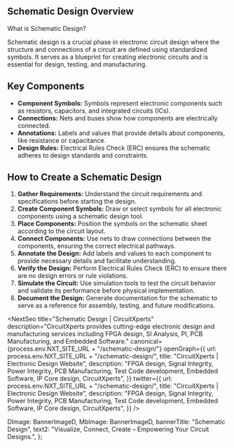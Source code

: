 <SchematicStyle>
  <Banner banner={banner} />
  <div className="site-container">
    <div className="main-content my-5 my-lg-6">
      <h2 className="pb-2 fw-bold h3 text-orange pt-lg-6">
        Schematic Design Overview
      </h2>
      <div className="pt-4 pt-lg-5 first-section">
        <p className="head-text pb-1">What is Schematic Design?</p>
        <p className=" mt-4 mt-lg-5">
          Schematic design is a crucial phase in electronic circuit design where
          the structure and connections of a circuit are defined using
          standardized symbols. It serves as a blueprint for creating electronic
          circuits and is essential for design, testing, and manufacturing.
        </p>
      </div>
      <div className="key-comp mt-5 mt-lg-6">
        <h2 className="head-text pb-1">Key Components</h2>
        <ul className="mt-4 mt-lg-5">
          <li>
            <strong>Component Symbols:</strong> Symbols represent electronic
            components such as resistors, capacitors, and integrated circuits
            (ICs).
          </li>
          <li>
            <strong>Connections:</strong> Nets and buses show how components are
            electrically connected.
          </li>
          <li>
            <strong>Annotations:</strong> Labels and values that provide details
            about components, like resistance or capacitance.
          </li>
          <li>
            <strong>Design Rules:</strong> Electrical Rules Check (ERC) ensures
            the schematic adheres to design standards and constraints.
          </li>
        </ul>
      </div>
      <div className="design-process mt-5 mt-lg-6">
        <h2 className="head-text pb-1">How to Create a Schematic Design</h2>
        <ol className="mt-4 mt-lg-5">
          <li>
            <strong>Gather Requirements:</strong> Understand the circuit
            requirements and specifications before starting the design.
          </li>
          <li>
            <strong>Create Component Symbols:</strong> Draw or select symbols
            for all electronic components using a schematic design tool.
          </li>
          <li>
            <strong>Place Components:</strong> Position the symbols on the
            schematic sheet according to the circuit layout.
          </li>
          <li>
            <strong>Connect Components:</strong> Use nets to draw connections
            between the components, ensuring the correct electrical pathways.
          </li>
          <li>
            <strong>Annotate the Design:</strong> Add labels and values to each
            component to provide necessary details and facilitate understanding.
          </li>
          <li>
            <strong>Verify the Design:</strong> Perform Electrical Rules Check
            (ERC) to ensure there are no design errors or rule violations.
          </li>
          <li>
            <strong>Simulate the Circuit:</strong> Use simulation tools to test
            the circuit behavior and validate its performance before physical
            implementation.
          </li>
          <li>
            <strong>Document the Design:</strong> Generate documentation for the
            schematic to serve as a reference for assembly, testing, and future
            modifications.
          </li>
        </ol>
      </div>
    </div>
  </div>
</SchematicStyle>

<NextSeo
  title="Schematic Design | CircuitXperts"
  description="CircuitXperts provides cutting-edge electronic design and manufacturing services including FPGA design, SI Analysis, PI, PCB Manufacturing, and Embedded Software."
  canonical={process.env.NXT_SITE_URL + "/schematic-design/"}
  openGraph={{
    url: process.env.NXT_SITE_URL + "/schematic-design/",
    title: "CircuitXperts | Electronic Design Website",
    description:
      "FPGA design, Signal Integrity, Power Integrity, PCB Manufacturing, Test Code development, Embedded Software, IP Core design, CircuitXperts",
  }}
  twitter={{
    url: process.env.NXT_SITE_URL + "/schematic-design/",
    title: "CircuitXperts | Electronic Design Website",
    description:
      "FPGA design, Signal Integrity, Power Integrity, PCB Manufacturing, Test Code development, Embedded Software, IP Core design, CircuitXperts",
  }}
/>


  DImage: BannerImageD,
  MbImage: BannerImageD,
  bannerTitle: "Schematic Design",
  text2: "Visualize, Connect, Create – Empowering Your Circuit Designs.",
};

